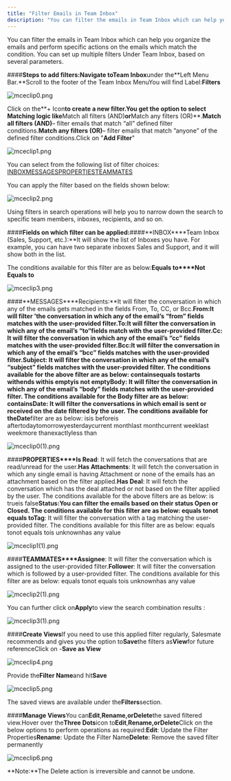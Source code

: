 ```yaml
---
title: "Filter Emails in Team Inbox"
description: "You can filter the emails in Team Inbox which can help you organize the emails and perform specific actions on the emails which match the condition. Y..."
---
```


You can filter the emails in Team Inbox which can help you organize the emails and perform specific actions on the emails which match the condition. You can set up multiple filters Under Team Inbox, based on several parameters.

####**Steps to add filters:**Navigate to**Team Inbox**under the**Left Menu Bar.**Scroll to the footer of the Team Inbox MenuYou will find Label:**Filters**

![mceclip0.png](./images/mceclip0.png)

Click on the**\+ Icon**to create a new filter.You get the option to select Matching logic like**Match all filters (AND)**or**Match any filters (OR)**.**Match all filters (AND)**– filter emails that match “all” defined filter conditions.**Match any filters (OR)**– filter emails that match ”anyone” of the defined filter conditions.Click on "**Add Filter**"

![mceclip1.png](./images/mceclip1.png)

You can select from the following list of filter choices:
[INBOX](https://support.salesmate.io/hc/en-us/articles/360044121932-Filter-Emails-in-Team-Inbox#h_01GJFQR2B8QVZE1HZYD7PSEV6K)[MESSAGES](https://support.salesmate.io/hc/en-us/articles/360044121932-Filter-Emails-in-Team-Inbox#h_01GJFQRBGMT9KAN43Z85F7YC5C)[PROPERTIES](https://support.salesmate.io/hc/en-us/articles/360044121932-Filter-Emails-in-Team-Inbox#h_01GJFQRJ5DVWCDS7JVYVTP0TN2)[TEAMMATES](https://support.salesmate.io/hc/en-us/articles/360044121932-Filter-Emails-in-Team-Inbox#h_01GJFQRRCDD5ER3S8S09G0ZWDK)

You can apply the filter based on the fields shown below:

![mceclip2.png](./images/mceclip2.png)

Using filters in search operations will help you to narrow down the search to specific team members, inboxes, recipients, and so on.

####**Fields on which filter can be applied:**####**INBOX****Team Inbox (Sales, Support, etc.):**It will show the list of Inboxes you have. For example, you can have two separate inboxes Sales and Support, and it will show both in the list.

The conditions available for this filter are as below:**Equals to****Not Equals to**

![mceclip3.png](./images/mceclip3.png)

####**MESSAGES****Recipients:**It will filter the conversation in which any of the emails gets matched in the fields From, To, CC, or Bcc.**From:**It will filter 'the conversation in which any of the email’s “from” fields matches with the user-provided filter.**To:**It will filter the conversation in which any of the email’s “to“fields match with the user-provided filter.**Cc**: It will filter the conversation in which any of the email’s “cc” fields matches with the user-provided filter.**Bcc:**It will filter the conversation in which any of the email’s “bcc” fields matches with the user-provided filter.**Subject**: It will filter the conversation in which any of the email’s “subject” fields matches with the user-provided filter. The conditions available for the above filter are as below:
containsequals tostarts withends withis emptyis not empty**Body**: It will filter the conversation in which any of the email’s “body” fields matches with the user-provided filter. The conditions available for the Body filter are as below:
contains**Date**: It will filter the conversations in which email is sent or received on the date filtered by the user. The conditions available for the**Date**filter are as below:
isis beforeis aftertodaytomorrowyesterdaycurrent monthlast monthcurrent weeklast weekmore thanexactlyless than

![mceclip0(1).png](./images/mceclip01.png)

####**PROPERTIES****Is Read**: It will fetch the conversations that are read/unread for the user.**Has Attachments**: It will fetch the conversation in which any single email is having Attachment or none of the emails has an attachment based on the filter applied.**Has Deal**: It will fetch the conversation which has the deal attached or not based on the filter applied by the user. The conditions available for the above filters are as below:
is trueis false**Status:**You can filter the emails based on their status Open or Closed. The conditions available for this filter are as below:
equals tonot equals to**Tag**: It will filter the conversation with a tag matching the user-provided filter. The conditions available for this filter are as below:
equals tonot equals tois unknownhas any value

![mceclip1(1).png](./images/mceclip11.png)

####**TEAMMATES****Assignee**: It will filter the conversation which is assigned to the user-provided filter.**Follower**: It will filter the conversation which is followed by a user-provided filter. The conditions available for this filter are as below:
equals tonot equals tois unknownhas any value

![mceclip2(1).png](./images/mceclip21.png)

You can further click on**Apply**to view the search combination results :

![mceclip3(1).png](./images/mceclip31.png)

####**Create Views**If you need to use this applied filter regularly, Salesmate recommends and gives you the option to**Save**the filters as**View**for future referenceClick on -**Save as View**

![mceclip4.png](./images/mceclip4.png)

Provide the**Filter Name**and hit**Save**

![mceclip5.png](./images/mceclip5.png)

The saved views are available under the**Filters**section.

####**Manage Views**You can**Edit**,**Rename,**or**Delete**the saved filtered view.Hover over the**Three Dots**icon to**Edit**,**Rename,**or**Delete**Click on the below options to perform operations as required:**Edit**: Update the Filter Properties**Rename**: Update the Filter Name**Delete**: Remove the saved filter permanently

![mceclip6.png](./images/mceclip6.png)

**Note:**The Delete action is irreversible and cannot be undone.
